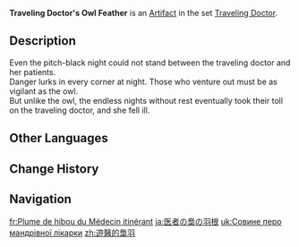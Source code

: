 {{Artifact Infobox
|image = Item Traveling Doctor's Owl Feather.png
|set   = Traveling Doctor
|piece = Plume of Death
}}
{{Description|The durable feather of an owl. Emblematic of nocturnal supremacy, it gave some encouragement to the Traveling Doctor when venturing out to visit patients late at night.}}
'''Traveling Doctor's Owl Feather''' is an [[Artifact]] in the set [[Traveling Doctor]].

==Description==
Even the pitch-black night could not stand between the traveling doctor and her patients.<br />Danger lurks in every corner at night. Those who venture out must be as vigilant as the owl.<br />But unlike the owl, the endless nights without rest eventually took their toll on the traveling doctor, and she fell ill.

==Other Languages==
{{Other Languages
|en      = Traveling Doctor's Owl Feather
|zhs     = 游医的枭羽
|zhs_rm  = Yóu Yī de Xiāo Yǔ
|zht     = 遊醫的梟羽
|zht_rm  = Yóu Yī de Xiāo Yǔ
|zh_tl   = Traveling Doctor's Owl Feather
|ja      = 医者の梟の羽根
|ja_rm   = Isha no Fukurou no Hane
|ja_tl   = Doctor's Owl Feather
|ko      = 떠돌이 의사의 올빼미깃
|ko_rm   = Tteodori Uisa-ui Olppaemi-git
|ko_tl   = Wanderer Doctor's Owl Feather
|es      = Pluma del Búho de la Médica Itinerante
|es_tl   = Owl Feather of the Traveling Doctor
|fr      = Plume de hibou du Médecin itinérant
|fr_tl   = Owl Feather of the Traveling Doctor
|ru      = Совиное перо целителя
|ru_tl   = Healer's Owl Feather
|th      = Traveling Doctor's Owl Feather
|vi      = Lông Vũ Thầy Thuốc
|vi_tl   = 
|de      = Wanderarzt-Eulenfeder
|de_tl   = Traveling Doctor's Owl Feather
|id      = Traveling Doctor's Owl Feather
|pt      = Pena de Coruja do Doutor Viajante
|pt_tl   = 
|tr      = Gezgin Doktorun Baykuş Tüyü
|tr_tl   = 
|it      = Piuma di gufo della dottoressa errante
|it_tl   = 
}}

==Change History==
{{Change History|1.0}}

==Navigation==
{{Artifact Set Navbox|Traveling Doctor}}

[[fr:Plume de hibou du Médecin itinérant]]
[[ja:医者の梟の羽根]]
[[uk:Совине перо мандрівної лікарки]]
[[zh:遊醫的梟羽]]